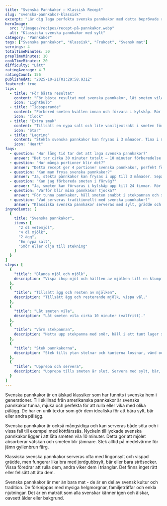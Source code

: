 ```yaml
---
title: "Svenska Pannkakor – Klassisk Recept"
slug: "svenska-pannkakor-klassisk"
excerpt: "Lär dig laga perfekta svenska pannkakor med detta beprövade recept. Tunna, mjuka och smakrika pannkakor som alla älskar. Perfekt till frukost eller middag!"
heroImage:
  src: "/images/recipes/recept-på-pannkakor.webp"
  alt: "Klassiska svenska pannkakor med sylt"
category: "Pannkakor"
tags: ["Svenska pannkakor", "Klassisk", "Frukost", "Svensk mat"]
servings: 4
totalTimeMinutes: 30
prepTimeMinutes: 10
cookTimeMinutes: 20
difficulty: "Lätt"
ratingAverage: 4.7
ratingCount: 156
publishedAt: "2025-10-21T01:29:58.931Z"
featured: true
tips:
  - title: "För bästa resultat"
    content: "För bästa resultat med svenska pannkakor, låt smeten vila 10-15 minuter innan stekning. Detta gör att mjölet absorberar vätskan bättre och ger tunna, mjuka pannkakor med underbar konsistens som hela familjen älskar."
    icon: "Lightbulb"
  - title: "Tidssparande"
    content: "Förbered smeten kvällen innan och förvara i kylskåp. Rör om lätt innan stekning för snabb frukost som smakar fantastiskt och ger familjen en perfekt start på dagen."
    icon: "Clock"
  - title: "Extra smak"
    content: "Tillsätt en nypa salt och lite vaniljextrakt i smeten för mer aromatiska svenska pannkakor som smakar som mormor gjorde. En underbar klassisk touch som gör frukosten extra speciell!"
    icon: "Star"
  - title: "Lagring"
    content: "Stekta svenska pannkakor kan frysas i 3 månader. Tina i mikrovågsugn eller stekpanna på låg värme för att behålla den perfekta konsistensen och den klassiska smaken."
    icon: "Heart"
faqs:
  - question: "Hur lång tid tar det att laga svenska pannkakor?"
    answer: "Det tar cirka 30 minuter totalt – 10 minuter förberedelse och 20 minuter stekning. Perfekt för en klassisk svensk frukost som hela familjen älskar!"
  - question: "Hur många portioner blir det?"
    answer: "Detta recept ger 4 portioner svenska pannkakor, perfekt för en familj på 4 personer. Servera med sylt och grädde för en klassisk svensk upplevelse."
  - question: "Kan man frysa svenska pannkakor?"
    answer: "Ja, stekta pannkakor kan frysas i upp till 3 månader. Separera med bakplåtspapper och tina i mikrovågsugn för bästa resultat och den perfekta smaken."
  - question: "Kan jag förbereda smeten i förväg?"
    answer: "Ja, smeten kan förvaras i kylskåp upp till 24 timmar. Rör om lätt innan stekning för tunna, mjuka pannkakor som smakar fantastiskt."
  - question: "Varför blir mina pannkakor tjocka?"
    answer: "För tunna pannkakor, häll smeten snabbt i stekpannan och sväng runt. Stek på medelvärme för jämn gyllenbrun färg som ser underbar ut."
  - question: "Vad serveras traditionellt med svenska pannkakor?"
    answer: "Klassiska svenska pannkakor serveras med sylt, grädde och färska bär. En traditionell svensk frukost som alla älskar och som ger familjen en perfekt start på dagen!"
ingredients: [
  {
    title: "Svenska pannkakor",
    items: [
      "2 dl vetemjöl",
      "4 dl mjölk",
      "2 ägg",
      "En nypa salt",
      "Smör eller olja till stekning"
    ]
  }
]
steps: [
  {
    "title": "Blanda mjöl och mjölk",
    description: "Vispa ihop mjöl och hälften av mjölken till en klumpfri smet."
  },
  {
    "title": "Tillsätt ägg och resten av mjölken",
    description: "Tillsätt ägg och resterande mjölk, vispa väl."
  },
  {
    "title": "Låt smeten vila",
    description: "Låt smeten vila cirka 10 minuter (valfritt)."
  },
  {
    "title": "Värm stekpannan",
    description: "Hetta upp stekpanna med smör, häll i ett tunt lager smet och luta pannan så att smeten fördelar sig jämnt."
  },
  {
    "title": "Stek pannkakorna",
    description: "Stek tills ytan stelnar och kanterna lossnar, vänd och stek andra sidan."
  },
  {
    "title": "Upprepa och servera",
    description: "Upprepa tills smeten är slut. Servera med sylt, bär, grädde eller strösocker."
  }
]
---
```


Svenska pannkakor är en älskad klassiker som har funnits i svenska hem i generationer. Till skillnad från amerikanska pannkakor är svenska pannkakor tunna, mjuka och perfekta för att rulla eller vika med olika pålägg. De har en unik textur som gör dem idealiska för att bära sylt, bär eller andra pålägg.

Svenska pannkakor är också mångsidiga och kan serveras både söta och i vissa fall till exempel med köttfärssås. Nyckeln till lyckade svenska pannkakor ligger i att låta smeten vila 10 minuter. Detta gör att mjölet absorberar vätskan och smeten blir jämnare. Stek alltid på medelvärme för jämn gyllenbrun färg.

Klassiska svenska pannkakor serveras ofta med lingonsylt och vispad grädde, men fungerar lika bra med jordgubbsylt, bär eller bara strösocker. Vissa föredrar att rulla dem, andra viker dem i trianglar. Det finns inget rätt eller fel sätt att äta dem.

Svenska pannkakor är mer än bara mat - de är en del av svensk kultur och tradition. De förknippas med mysiga helgmorgnar, familjeträffar och enkla njutningar. Det är en maträtt som alla svenskar känner igen och älskar, oavsett ålder eller bakgrund.
